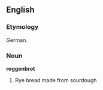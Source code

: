 {{see|Roggenbrot}}
==English==
===Etymology===
German.
===Noun===
'''roggenbrot'''
# Rye bread made from sourdough

{{en-noun-lacks-inflect}}